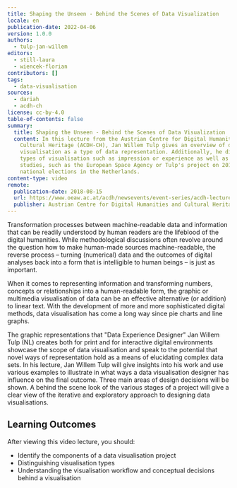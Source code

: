 ```yaml
---
title: Shaping the Unseen - Behind the Scenes of Data Visualization
locale: en
publication-date: 2022-04-06
version: 1.0.0
authors:
  - tulp-jan-willem
editors:
  - still-laura
  - wiencek-florian
contributors: []
tags:
  - data-visualisation
sources:
  - dariah
  - acdh-ch
license: cc-by-4.0
table-of-contents: false
summary:
  title: Shaping the Unseen - Behind the Scenes of Data Visualization
  content: In this lecture from the Austrian Centre for Digital Humanities and
    Cultural Heritage (ACDH-CH), Jan Willem Tulp gives an overview of data
    visualisation as a type of data representation. Additionally, he discusses
    types of visualisation such as impression or experience as well as case
    studies, such as the European Space Agency or Tulp's project on 2012
    national elections in the Netherlands.
content-type: video
remote:
  publication-date: 2018-08-15
  url: https://www.oeaw.ac.at/acdh/newsevents/event-series/acdh-lecture-42
  publisher: Austrian Centre for Digital Humanities and Cultural Heritage (ACDH-CH)
---
```

Transformation processes between machine-readable data and information that can be readily understood by human readers are the lifeblood of the digital humanities. While methodological discussions often revolve around the question how to make human-made sources machine-readable, the reverse process – turning (numerical) data and the outcomes of digital analyses back into a form that is intelligible to human beings – is just as important.

When it comes to representing information and transforming numbers, concepts or relationships into a human-readable form, the graphic or multimedia visualisation of data can be an effective alternative (or addition) to linear text. With the development of more and more sophisticated digital methods, data visualisation has come a long way since pie charts and line graphs.

The graphic representations that "Data Experience Designer" Jan Willem Tulp (NL) creates both for print and for interactive digital environments showcase the scope of data visualisation and speak to the potential that novel ways of representation hold as a means of elucidating complex data sets. In his lecture, Jan Willem Tulp will give insights into his work and use various examples to illustrate in what ways a data visualisation designer has influence on the final outcome. Three main areas of design decisions will be shown. A behind the scene look of the various stages of a project will give a clear view of the iterative and exploratory approach to designing data visualisations.

## Learning Outcomes

After viewing this video lecture, you should:

* Identify the components of a data visualisation project
* Distinguishing visualisation types
* Understanding the visualisation workflow and conceptual decisions behind a visualisation

<VideoCard provider="youtube" id="m7FtOsx9dYM" title="ACDH-CH Lecture 4.2 Shaping the Unseen - Behind the Scences of Data Visualization" image="/assets/content/assets/en/resources/external/shaping-the-unseen-behind-the-scenes-of-data-visualization/acdh-ch-video-png" subtitle="Click here to view" />
